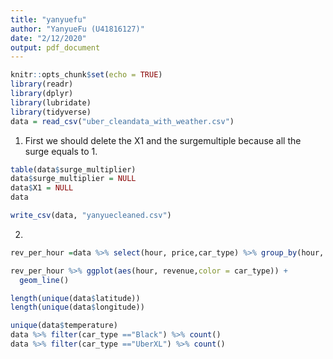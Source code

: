 ```yaml
---
title: "yanyuefu"
author: "YanyueFu (U41816127)"
date: "2/12/2020"
output: pdf_document
---
```


```r
knitr::opts_chunk$set(echo = TRUE)
library(readr)
library(dplyr)
library(lubridate)
library(tidyverse)
data = read_csv("uber_cleandata_with_weather.csv")
```

1. First we should delete the X1 and the surgemultiple because all the surge equals to 1.
```r
table(data$surge_multiplier)
data$surge_multiplier = NULL
data$X1 = NULL
data
```

```r
write_csv(data, "yanyuecleaned.csv")
```

2.
```r
rev_per_hour =data %>% select(hour, price,car_type) %>% group_by(hour, car_type) %>% count() %>% rename(revenue = n)

rev_per_hour %>% ggplot(aes(hour, revenue,color = car_type)) +
  geom_line()

```

```r
length(unique(data$latitude))
length(unique(data$longitude))
```
```r
unique(data$temperature)
data %>% filter(car_type =="Black") %>% count() 
data %>% filter(car_type =="UberXL") %>% count()
```

